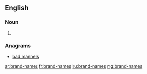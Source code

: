 ==English==

===Noun===
{{head|en|noun plural form|head=[[brand]]-[[name]]}}

# {{plural of|brand-name|lang=en}}

===Anagrams===
* [[bad manners#English|bad manners]]

[[ar:brand-names]]
[[fr:brand-names]]
[[ku:brand-names]]
[[mg:brand-names]]